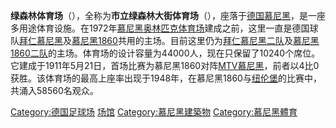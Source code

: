 {{Expand language|de|date=2018年8月}}
{{Unreferenced|time=2018-08-30T12:32:06+00:00}}

{{Infobox_Stadium
| stadium_name      = 市立绿森林大街体育场 <br> Grünwalder Stadion
| nickname          = 
| image             = [[File:Sechzger_kassen_nordost.JPG|250px]]
| caption           = 
| fullname          = Städtisches Stadion an der Grünwalder Strasse
| location          = {{GER}}[[慕尼黑|慕尼黑]]
| coordinates       = {{coord|48|06|39|N|11|34|28|E|region:DE_type:city_source:dewiki|display=title,inline}}
| built             = 
| opened            = 1911年5月21日
| renovated         = 1926年，1958年，1979年
| owner             = 慕尼黑市政府
| operator          = 慕尼黑市政府
| surface           = 草地
| tenants           = [[拜仁慕尼黑二队|拜仁慕尼黑二队]] <br> [[慕尼黑1860二队|慕尼黑1860二队]]
| seating_capacity  = 10,240(总数)，5,941 (坐席)
| dimensions        = 
}}

'''绿森林体育场'''（{{lang-de|'''''Grünwalder Stadion'''''}}），全称为'''市立绿森林大街体育场'''（{{lang-de|''Städtisches Stadion an der Grünwalder Straße''}}），座落于[[德国|德国]][[慕尼黑|慕尼黑]]，是一座多用途体育设施。在1972年[[慕尼黑奥林匹克体育场|慕尼黑奥林匹克体育场]]建成之前，这里一直是德国球队[[拜仁慕尼黑|拜仁慕尼黑]]及[[慕尼黑1860|慕尼黑1860]]共用的主场。目前这里仍为[[拜仁慕尼黑二队|拜仁慕尼黑二队]]及[[慕尼黑1860二队|慕尼黑1860二队]]的主场。体育场的设计容量为44000人，现在只保留了10240个席位。它建成于1911年5月21日，首场比赛为慕尼黑1860对阵[[慕尼黑男子体操俱乐部|MTV慕尼黑]]，前者以4比0获胜。该体育场的最高上座率出现于1948年，在慕尼黑1860与[[纽伦堡足球俱乐部|纽伦堡]]的比赛中，共涌入58560名观众。

{{commonscat|Städtisches Stadion an der Grünwalder Straße}}
{{Normdaten}}
{{DEFAULTSORT:Grünwalder Stadion}}
[[Category:德国足球场|Category:德国足球场]]
[[Category:拜仁慕尼黑足球俱乐部|场馆]]
[[Category:慕尼黑建築物|Category:慕尼黑建築物]]
[[Category:慕尼黑體育|Category:慕尼黑體育]]
{{Gymnasium-stub}}
